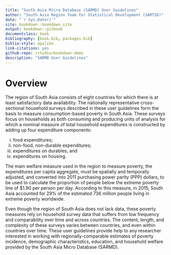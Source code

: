 --- 
title: "South Asia Micro Database (SARMD) User Guidelines"
author: "South Asia Region Team for Statistical Development (SARTSD)"
date: "`r Sys.Date()`"
site: bookdown::bookdown_site
output: bookdown::gitbook
documentclass: book
bibliography: [book.bib, packages.bib]
biblio-style: apalike
link-citations: yes
github-repo: rstudio/bookdown-demo
description: "SARMD User Guidelines"
---

# Overview {-}

The region of South Asia consists of eight countries for which there is at least satisfactory data availability. The nationally representative cross-sectional household surveys described in these user guidelines form the basis to measure consumption-based poverty in South Asia. These surveys focus on households as both consuming and producing units of analysis for which a nominal measure of total household expenditures is constructed by adding up four expenditure components:

i. food expenditures; 
ii. non-food, non-durable expenditures; 
iii. expenditures on durables; and
iv. expenditures on housing. 

The main welfare measure used in the region to measure poverty, the expenditures per capita aggregate, must be spatially and temporally adjusted, and converted into 2011 purchasing power parity (PPP) dollars, to be used to calculate the proportion of people below the extreme poverty line of $1.90 per person per day. According to this measure, in 2015, South Asia accounted for 29% of the estimated 736 million people living in extreme poverty worldwide.

Even though the region of South Asia does not lack data, these poverty measures rely on household survey data that suffers from low frequency and comparability over time and across countries. The content, length, and complexity of these surveys varies between countries, and even within countries over time. These user guidelines provide help to any researcher interested in working with regionally-comparable estimates of poverty incidence, demographic characteristics, education, and household welfare provided by the South Asia Micro Database (SARMD).


